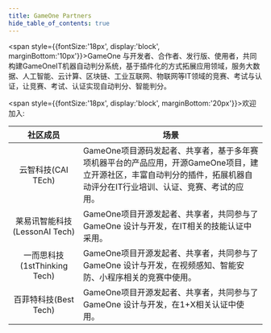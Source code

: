 ```yaml
---
title: GameOne Partners
hide_table_of_contents: true
---
```


<span style={{fontSize:'18px', display:'block', marginBottom:'10px'}}>GameOne 与开发者、合作者、发行版、使用者，共同构建GameOneIT机器自动判分系统，基于插件化的方式拓展应用领域，服务大数据、人工智能、云计算、区块链、工业互联网、物联网等IT领域的竞赛、考试与认证，让竞赛、考试、认证实现自动判分、智能判分。</span>


<span style={{fontSize:'18px', display:'block', marginBottom:'20px'}}>欢迎加入:</span>

| 社区成员   | 场景  |
|          :-:    |-------------|
| 云智科技(CAI TEch)          |  GameOne项目源码发起者、共享者，基于多年赛项机器平台的产品应用，开源GameOne项目，建立开源社区，丰富自动判分的插件，拓展机器自动评分在IT行业培训、认证、竞赛、考试的应用。   |
| 莱易讯智能科技(LessonAI Tech)        |  GameOne项目开源发起者、共享者，共同参与了GameOne 设计与开发，在IT相关的技能认证中采用。  |
| 一而思科技(1stThinking Tech)        |  GameOne项目开源发起者、共享者，共同参与了GameOne 设计与开发，在视频感知、智能安防、小程序相关的竞赛中使用。  |
| 百菲特科技(Best Tech)        |  GameOne项目开源发起者、共享者，共同参与了GameOne 设计与开发，在1+X相关认证中使用。  |

